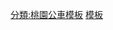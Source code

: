 {{台灣公車路線
|模板名稱=桃園捷運藍線先導公車
|標誌=
|標誌簡介
|名稱=桃園捷運藍線先導公車路線<small>（中壢<big>↔</big> 高鐵桃園站）</small>
|鐵路類別=
|代表色={{桃園捷運色彩|藍}}
|背景顏色=white
|車站列表= 桃園客運中壢總站（[[中壢火車站]](A23)） - 中央延平路口 - 中央新生路口 - 新生路 - 中美路口 - 元化路口 - [[中壢市公所]] - 環北新生路口 - [[環北站]](A21)–[[興南站 (桃園市)|興南站]](A20) – 中豐北民權路口 - [[斗門埤]] - 芭里活動中心 - [[桃園體育園區站]](A19) - 公園路口 - 青山福德祠 → [[高鐵桃園站]](A18)（''返程往青山福德祠''）

|備註 = → 僅去程停靠， ← 僅回程停靠， ─ 雙邊停靠
}}<noinclude>
[[分類:桃園公車模板]]
[[分類:捷運先導公車|模板]]
</noinclude>